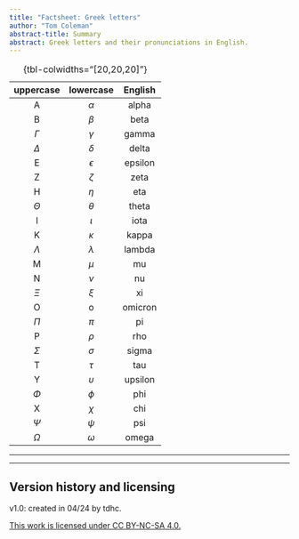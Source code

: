 ```yaml
---
title: "Factsheet: Greek letters"
author: "Tom Coleman"
abstract-title: Summary
abstract: Greek letters and their pronunciations in English.
---
```


  | uppercase | lowercase | English  |
  |:------------:|:--------------------:|:------------:|
  | A | $\alpha$ | alpha  |
  | B | $\beta$ | beta  |
  | $\Gamma$ | $\gamma$ | gamma  |
  | $\Delta$ | $\delta$ | delta  |
  | E | $\epsilon$ | epsilon  |
  | Z | $\zeta$ | zeta  |
  | H | $\eta$ | eta  |
  | $\Theta$ | $\theta$ | theta  |
  | I | $\iota$ | iota  |
  | K | $\kappa$ | kappa  |
  | $\Lambda$ | $\lambda$ | lambda  |
  | M | $\mu$ | mu  |
  | N | $\nu$ | nu  |
  | $\Xi$ | $\xi$ | xi  |
  | O | o | omicron  |
  | $\Pi$ | $\pi$ | pi  |
  | P | $\rho$ | rho  |
  | $\Sigma$ | $\sigma$ | sigma  |
  | T | $\tau$ | tau  |
  | Y | $\upsilon$ | upsilon  |
  | $\Phi$ | $\phi$ | phi  |
  | X | $\chi$ | chi  |
  | $\Psi$ | $\psi$ | psi  |
  | $\Omega$ | $\omega$ | omega  |
  
  : {tbl-colwidths="[20,20,20]"}

---

---
  
## Version history and licensing {-}

v1.0: created in 04/24 by tdhc. 

[This work is licensed under CC BY-NC-SA 4.0.](https://creativecommons.org/licenses/by-nc-sa/4.0/?ref=chooser-v1)

